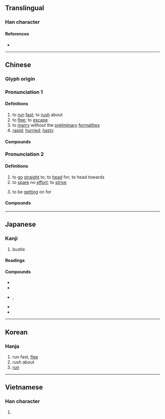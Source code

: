 {{also|犇}}
{{character info/new}}
==Translingual==

===Han character===
{{Han char|rn=37|rad=大|as=05|sn=8|four=40444|canj=KJT|ids=⿱大卉,⿱夲廾}}

====References====
* {{Han ref|kx=0252.030|dkj=05921|dj=0513.040|hdz=10533.010|uh=5954|ud=22868|bh=A962|bd=43362}}

----

==Chinese==
{{zh-forms|alt=犇}}

===Glyph origin===
{{Han etym}}

===Pronunciation 1===
{{zh-pron
|m=bēn
|c=ban1
|h=pfs=pûn
|md=buŏng
|mn=phun/xm,qz,twv:pun
|mn-t=pung1
|w=1pen
|mc=1
|oc=1,1
|cat=v,a
}}

====Definitions====
{{zh-hanzi}}

# to [[run]] [[fast]]; to [[rush]] about
# to [[flee]]; to [[escape]]
# to [[marry]] without the [[preliminary]] [[formalities]]
# [[rapid]]; [[hurried]]; [[hasty]]

====Compounds====
{{zh-der|奔波|奔馳|奔竄|奔放|奔赴|奔勞|奔流|奔忙|奔命|奔跑|奔喪|奔駛|奔逝|奔淌|奔逃|奔騰|奔湍|奔襲|奔瀉|奔逐|奔走|奔走呼號|乘奔御風|奔流不息|奔馳如電|奔騰澎湃|奔潰|奔馳如雷|奔波勞碌|奔走相告|勢如奔馬|奔雷|奔走逢迎|到處奔走|倒屣奔出|奔噪|奔泉|各奔前程|奔揚|奔走風塵|彎奔|奔突|奔逸|奔競|嫦娥奔月|奔箭|奔馬|奔車朽索|奔走之友|奔碌|奔星|奔北|匍匐奔喪|奔靠|奔逸絕塵|奔軼|出奔|各奔東西|奔走如市|東奔西走|渴驥奔泉|東奔西跳|萬馬奔騰|私奔|撲奔|東奔西竄|疲於奔命|有家難奔|無家可奔|窮猿奔林|狼奔鼠竄|禽奔獸遁|東奔西跑|狼奔豕突|淫奔|狂奔|百囊奔|狐奔鼠竄|東奔西撞|星奔|東奔西向|豕突狼奔|金奔巴|踏燕奔馬|連夜奔走|罷於奔命|走及奔馬|鼠竄狼奔|鼠攛狼奔|駿奔|追奔逐北|飛奔|鶉之奔奔|裸奔}}

===Pronunciation 2===
{{zh-pron
|m=bèn
|c=ban1,ban3
|mn=phun/xm,qz,twv:pun
|mn-t=pung1
|mc=2
|oc=n,2
|cat=v
}}

====Definitions====
{{zh-hanzi}}

# to [[go]] [[straight]] to; to [[head]] for; to head towards
# to [[spare]] no [[effort]]; to [[strive]]
# {{lb|zh|of age}} to be [[getting]] on for

====Compounds====
{{zh-der|fold=1|奔頭兒|奔井投河|奔命|投奔無門|投奔|有奔頭|林冲夜奔|沒奔頭|逃奔}}

{{zh-cat|Intermediate|Intermediate}}

----

==Japanese==

===Kanji===
{{ja-kanji|grade=c|rs=大06}}

# bustle

====Readings====
{{ja-readings
|goon=ほん
|kanon=ほん
|kun=はし-る
}}

====Compounds====
* {{ja-r|奔走|ほんそう}}
* {{ja-r|奔騰|ほんとう}}
* {{ja-r|奔王|ほんのう}}, {{ja-r|奔王|ほんおう}}
* {{ja-r|奔放|ほんぽう}}
* {{ja-r|奔流|ほんりゅう}}

----

==Korean==

===Hanja===
{{ko-hanja|hangeul=분|rv=bun|mr=pun}}

# run fast, [[flee]]
# rush about
# [[run]]

----

==Vietnamese==

===Han character===
{{vi-hantu|[[bon]], [[bôn]], [[buôn]], [[bốn]]|rs=大06}}

# {{defn|lang=vi|sort=大06}}